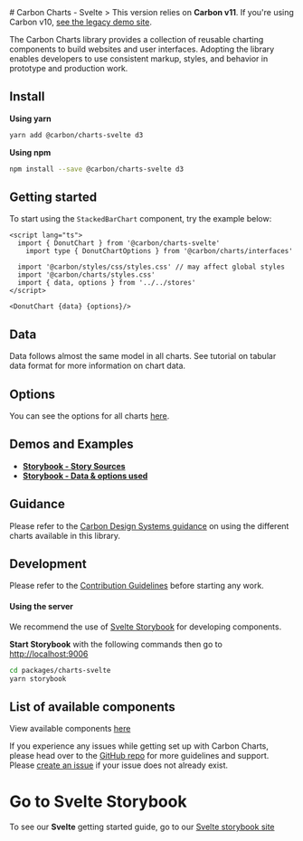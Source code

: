 
<Meta title="Docs/Getting Started/Svelte" />
# Carbon Charts - Svelte
> This version relies on <b>Carbon v11</b>. If you're using Carbon v10, <a href="https://carbon-charts-0x.netlify.app" target="_blank" rel="noreferrer">see the legacy demo site</a>.

The Carbon Charts library provides a collection of reusable charting components to
build websites and user interfaces. Adopting the library enables developers to use
consistent markup, styles, and behavior in prototype and production work.

## Install

**Using yarn**
```bash
yarn add @carbon/charts-svelte d3
```

**Using npm**
```bash
npm install --save @carbon/charts-svelte d3
```

## Getting started
To start using the `StackedBarChart` component, try the example below:

```svelte
<script lang="ts">
  import { DonutChart } from '@carbon/charts-svelte'
	import type { DonutChartOptions } from '@carbon/charts/interfaces'

  import '@carbon/styles/css/styles.css' // may affect global styles
  import '@carbon/charts/styles.css'
  import { data, options } from '../../stores'
</script>

<DonutChart {data} {options}/>
```

## Data
Data follows almost the same model in all charts.
See tutorial on tabular data format for more information on chart data.

## Options

You can see the options for all charts
[here](https://charts.carbondesignsystem.com/documentation/modules/_interfaces_charts_.html).

## Demos and Examples
+ **[Storybook - Story Sources](https://github.com/carbon-design-system/carbon-charts/tree/master/packages/svelte/stories)**
+ **[Storybook - Data & options used](https://github.com/carbon-design-system/carbon-charts/tree/master/packages/core/demo/data)**

## Guidance

Please refer to the
[Carbon Design Systems guidance](https://www.carbondesignsystem.com/data-visualization/chart-types)
on using the different charts available in this library.

## Development
Please refer to the
[Contribution Guidelines](https://github.com/carbon-design-system/carbon-charts/blob/master/CONTRIBUTING.md)
before starting any work.

#### Using the server
We recommend the use of [Svelte Storybook](https://github.com/storybookjs/storybook/tree/next/app/svelte)
for developing components.

**Start Storybook** with the following commands then go to [http://localhost:9006](http://localhost:9006)
```bash
cd packages/charts-svelte
yarn storybook
```

## List of available components
View available components [here](https://github.com/carbon-design-system/carbon-charts#component-status)

If you experience any issues while getting set up with Carbon Charts, please head over to
the [GitHub repo](https://github.com/carbon-design-system/carbon-charts)
for more guidelines and support.
Please [create an issue](https://github.com/carbon-design-system/carbon-charts/issues)
if your issue does not already exist.

# Go to Svelte Storybook
To see our **Svelte** getting started guide, go to our [Svelte storybook site](https://charts.carbondesignsystem.com/svelte/?path=/story/docs-getting-started--instructions)
